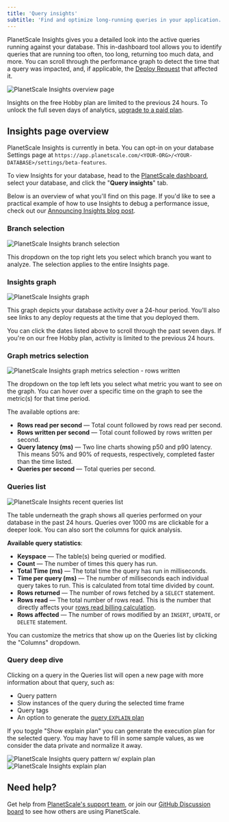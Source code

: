 ```yaml
---
title: 'Query insights'
subtitle: 'Find and optimize long-running queries in your application.'
---
```


PlanetScale Insights gives you a detailed look into the active queries running against your database. This in-dashboard tool allows you to identify queries that are running too often, too long, returning too much data, and more. You can scroll through the performance graph to detect the time that a query was impacted, and, if applicable, the [Deploy Request](/concepts/deploy-requests) that affected it.

![PlanetScale Insights overview page](/img/docs/insights-overview-2.png)

<InfoBlock type="note">
  Insights on the free Hobby plan are limited to the previous 24 hours. To unlock the full seven days of analytics, <a href="/concepts/billing">upgrade to a paid plan</a>.
</InfoBlock>

## Insights page overview

PlanetScale Insights is currently in beta. You can opt-in on your database Settings page at `https://app.planetscale.com/<YOUR-ORG>/<YOUR-DATABASE>/settings/beta-features`.

To view Insights for your database, head to the [PlanetScale dashboard](https://app.planetscale.com), select your database, and click the "**Query insights**" tab.

Below is an overview of what you'll find on this page. If you'd like to see a practical example of how to use Insights to debug a performance issue, check out our [Announcing Insights blog post](https://planetscale.com/blog/announcing-insights).

### Branch selection

![PlanetScale Insights branch selection](/img/docs/insights-branches.png) 

This dropdown on the top right lets you select which branch you want to analyze. The selection applies to the entire Insights page.

### Insights graph

![PlanetScale Insights graph](/img/docs/insights-graph.png)

This graph depicts your database activity over a 24-hour period. You'll also see links to any deploy requests at the time that you deployed them.

You can click the dates listed above to scroll through the past seven days. If you're on our free Hobby plan, activity is limited to the previous 24 hours. 

### Graph metrics selection

![PlanetScale Insights graph metrics selection - rows written](/img/docs/insights-graph-metrics-selection.png) 

The dropdown on the top left lets you select what metric you want to see on the graph. You can hover over a specific time on the graph to see the metric(s) for that time period.

The available options are:

- **Rows read per second** &mdash; Total count followed by rows read per second.
- **Rows written per second** &mdash; Total count followed by rows written per second.
- **Query latency (ms)** &mdash; Two line charts showing p50 and p90 latency. This means 50% and 90% of requests, respectively, completed faster than the time listed.
- **Queries per second** &mdash; Total queries per second.

### Queries list

![PlanetScale Insights recent queries list](/img/docs/insights-query-list.png)

The table underneath the graph shows all queries performed on your database in the past 24 hours. Queries over 1000 ms are clickable for a deeper look. You can also sort the columns for quick analysis.

**Available query statistics**:

- **Keyspace** &mdash; The table(s) being queried or modified.
- **Count** &mdash; The number of times this query has run.
- **Total Time (ms)** &mdash; The total time the query has run in milliseconds.
- **Time per query (ms)** &mdash; The number of milliseconds each individual query takes to run. This is calculated from total time divided by count.
- **Rows returned** &mdash; The number of rows fetched by a `SELECT` statement.
- **Rows read** &mdash; The total number of rows read. This is the number that directly affects your [rows read billing calculation](/concepts/billing#understanding-rows-read). 
- **Rows affected** &mdash; The number of rows modified by an `INSERT`, `UPDATE`, or `DELETE` statement.

You can customize the metrics that show up on the Queries list by clicking the "Columns" dropdown.

### Query deep dive

Clicking on a query in the Queries list will open a new page with more information about that query, such as:

- Query pattern
- Slow instances of the query during the selected time frame
- Query tags
- An option to generate the [query `EXPLAIN` plan](https://dev.mysql.com/blog-archive/mysql-explain-analyze/)

If you toggle "Show explain plan" you can generate the execution plan for the selected query. You may have to fill in some sample values, as we consider the data private and normalize it away.

![PlanetScale Insights query pattern w/ explain plan](/img/docs/insights-explain-plan.png)  
![PlanetScale Insights explain plan](/img/docs/insights-explain-plan-2.png)  

## Need help?

Get help from [PlanetScale's support team](https://www.planetscale.com/support), or join our [GitHub Discussion board](https://github.com/planetscale/discussion/discussions) to see how others are using PlanetScale.